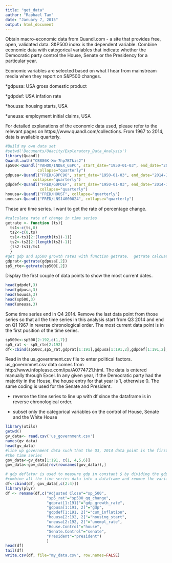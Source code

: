 ```yaml
---
title: "get_data"
author: "Raphael Tam"
date: "January 7, 2015"
output: html_document
---
```

Obtain macro-economic data from Quandl.com - a site that provides free, open, validated data.  S&P500 index is the dependent variable.  Combine economic data with categorical variables that indicate whether the Democratic party control the House, Senate or the Presidency for a particular year.

Economic variables are selected based on what I hear from mainstream media  when they report on S&P500 changes.

*gdpusa: USA gross domestic product

*gdpdef: USA infation rate

*houusa: housing starts, USA

*uneusa: employment initial claims, USA

For detailed explanations of the economic data used, please refer to the relevant pages on
https://www.quandl.com/collections.  From 1967 to 2014, data is available quarterly.

```r
#Build my own data set 
#setwd('Documents/Udacity/Exploratory_Data_Analysis')
library(Quandl)
Quandl.auth("CB886K-Xm-7hp7BTkis2")
sp500<-Quandl("YAHOO/INDEX_GSPC", start_date="1950-01-03", end_date="2014-12-26",
              collapse="quarterly")
gdpusa<-Quandl("FRED/GDPC96", start_date="1950-01-03", end_date="2014-12-26",
            collapse="quarterly")
gdpdef<-Quandl("FRED/GDPDEF", start_date="1950-01-03", end_date="2014-12-26",
               collapse="quarterly")
houusa<-Quandl("FRED/HOUST", collapse="quarterly")
uneusa<-Quandl("FRED/LNS14000024", collapse="quarterly")

```
These are time series.  I want to get the rate of percentage change.
```r
#calculate rate of change in time series
getrate <- function (ts){
  ts1<-c(ts,0)
  ts2<-c(0,ts)
  ts1<-ts1[2:(length(ts1)-1)]
  ts2<-ts2[2:(length(ts2)-1)]
  (ts2-ts1)/ts1
  }
#get gdp and sp500 growth rates with function getrate.  getrate calcuates the rate of change in a time series. 
gdprat<-getrate(gdpusa[,2])
sp5_rte<-getrate(sp500[,2])

```
Display the first couple of data points to show the most current dates.
```r
head(gdpdef,3)
head(gdpusa,3)
head(houusa,3)
head(sp500,3)
head(uneusa,3)
```
Some time series end in Q4 2014.  Remove the last data point from those series so that all the time series in this analysis start from Q3 2014 and end on Q1 1967 in reverse chronological order. The most current data point is in the first position of the time series.
```r
sp500c<-sp500[2:192,c(1,7)]
sp5_rat <- sp5_rte[2:192]
df<-cbind(sp500c,sp5_rat,gdprat[1:191],gdpusa[1:191,2],gdpdef[1:191,2],houusa[2:192,2],uneusa[2:192,2])

```
Read in the us_government.csv file to enter political factors.
us_governmnet.csv data comes from http://www.infoplease.com/ipa/A0774721.html.  The data is entered manually through Excel.  In any given year, if the Democratic party had the majority in the House, the house entry for that year is 1, otherwise 0.  The same coding is used for the Senate and President.

* reverse the time series to line up with df since the dataframe is in reverse chronological order.

* subset only the categorical variables on the control of House, Senate and the White House
```r
library(utils)
getwd()
gv_data<- read.csv('us_government.csv')
names(gv_data)
head(gv_data)
#line up government data such that the Q3, 2014 data point is the first element of 
#the time series
gov_data<-gv_data[1:191, c(1, 4,5,6)]
gov_data<-gov_data[rev(rownames(gov_data)),]

# gdp deflator is used to measure gdp in constant $ by dividing the gdp by the gdp deflator.  It is equivalent to the cumulative inflation rate and the column is renamed as such.  
#combine all the time series data into a dataframe and renmae the variables
df<-cbind(df, gov_data[,c(2:4)])
library(plyr)
df <- rename(df,c("Adjusted Close"="sp_500",
                  "sp5_rat"="sp500_qq_change",
                  "gdprat[1:191]"="gdp_growth_rate",
                  "gdpusa[1:191, 2]"="gdp",
                  "gdpdef[1:191, 2]"="cum_inflation",
                  "houusa[2:192, 2]"="housing_start", 
                  "uneusa[2:192, 2]"="unempl_rate", 
                  "House.Control"="house", 
                  "Senate.Control"="senate",
                  "President"="president")
                  )
head(df)
tail(df)
write.csv(df, file="my_data.csv", row.names=FALSE)

```